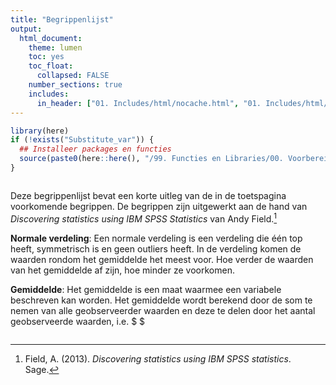 ```yaml
---
title: "Begrippenlijst"
output:
  html_document:
    theme: lumen
    toc: yes
    toc_float: 
      collapsed: FALSE 
    number_sections: true
    includes:
      in_header: ["01. Includes/html/nocache.html", "01. Includes/html/favicon.html", "01. Includes/html/analytics.html"] 
---
```


<!-- ## CLOSEDBLOK: Functies.R -->
```r
library(here)
if (!exists("Substitute_var")) {
  ## Installeer packages en functies
  source(paste0(here::here(), "/99. Functies en Libraries/00. Voorbereidingen.R"), echo = FALSE)
}
```
<!-- ## /CLOSEDBLOK: Functies.R -->

<style>
`r htmltools::includeHTML(paste0(here::here(),"/01. Includes/css/Stylesheet_SHHO.css"))`
</style>

<!-- ## CLOSEDBLOK: Header.R -->
```r
```
<!-- ## /CLOSEDBLOK: Header.R -->

Deze begrippenlijst bevat een korte uitleg van de in de toetspagina voorkomende begrippen. De begrippen zijn uitgewerkt aan de hand van *Discovering statistics using IBM SPSS Statistics* van Andy Field.[^1]

**Normale verdeling**: Een normale verdeling is een verdeling die één top heeft, symmetrisch is en geen outliers heeft. In de verdeling komen de waarden rondom het gemiddelde het meest voor. Hoe verder de waarden van het gemiddelde af zijn, hoe minder ze voorkomen.

**Gemiddelde**: Het gemiddelde is een maat waarmee een variabele beschreven kan worden. Het gemiddelde wordt berekend door de som te nemen van alle geobserveerder waarden en deze te delen door het aantal geobserveerde waarden, i.e. $ \frac{\sum_{i=1}^N X_i}{N}$

<!-- ## CLOSEDBLOK: Footer.R -->
```r
```
<!-- ## /CLOSEDBLOK: Footer.R -->

[^1]: Field, A. (2013). *Discovering statistics using IBM SPSS statistics*. Sage.
